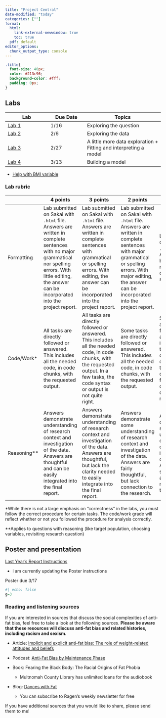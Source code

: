 ```yaml
---
title: "Project Central"
date-modified: "today"
categories: [""]
format: 
  html:
    link-external-newwindow: true
    toc: true
  pdf: default
editor_options: 
  chunk_output_type: console
---
```


```css
.title{
  font-size: 40px;
  color: #213c96;
  background-color: #fff;
  padding: 0px;
}
```

## Labs

| Lab | Due Date | Topics |
|--------------------|-----------------|-----------------------------------|
| [Lab 1](/labs/Lab_01_instructions.qmd) | 1/16 | Exploring the question |
| [Lab 2](/labs/Lab_02.qmd) | 2/6 | Exploring the data |
| [Lab 3](/labs/Lab_03_work.qmd) | 2/27 | A little more data exploration + Fitting and interpreting a model |
| [Lab 4](/labs/Lab_04_instructions.qmd) | 3/13 | Building a model |

-   [Help with BMI variable](/labs/BMI_help.qmd)

### Lab rubric

|   | 4 points | 3 points | 2 points | 1 point | 0 points |
|------------|------------|------------|------------|------------|------------|
| Formatting | Lab submitted on Sakai with `.html` file. Answers are written in complete sentences with no major grammatical nor spelling errors. With little editing, the answer can be incorporated into the project report. | Lab submitted on Sakai with `.html` file. Answers are written in complete sentences with grammatical or spelling errors. With editing, the answer can be incorporated into the project report. | Lab submitted on Sakai with `.html` file. Answers are written in complete sentences with major grammatical or spelling errors. With major editing, the answer can be incorporated into the project report. | Lab submitted on Sakai with `.html` file. Answers are bulletted or do not use complete sentences. | Lab *not* submitted on Sakai with `.html` file. |
| Code/Work\* | All tasks are directly followed or answered. This includes all the needed code, in code chunks, with the requested output. | All tasks are directly followed or answered. This includes all the needed code, in code chunks, with the requested output. In a few tasks, the code syntax or output is not quite right. | Some tasks are directly followed or answered. This includes all the needed code, in code chunks, with the requested output. | Some tasks are directly followed or answered.This includes all the needed code, in code chunks, with the requested output. In a few tasks, the code syntax or output is not quite right. | More than a quarter of the tasks are not completed properly. |
| Reasoning\*\* | Answers demonstrate understanding of research context and investigation of the data. Answers are thoughtful and can be easily integrated into the final report. | Answers demonstrate understanding of research context and investigation of the data. Answers are thoughtful, but lack the clarity needed to easily integrate into the final report. | Answers demonstrate some understanding of research context and investigation of the data. Answers are fairly thoughtful, but lack connection to the research. | Answers demonstrate some understanding of research context and investigation of the data. Answers seem rushed and with minimal thought. | Answers lack understanding of research context and investigation of the data. Answers seem rushed and without thought. |

\*While there is not a large emphasis on "correctness" in the labs, you must follow the correct procedure for certain tasks. The code/work grade will reflect whether or not you followed the procedure for analysis correctly.

\*\*Applies to questions with reasoning (like target population, choosing variables, revisiting research question)

## Poster and presentation

[Last Year's Report Instructions](/labs/Project_report_instructions.qmd)

-   I am currently updating the Poster instructions

Poster due 3/17

```r
#| echo: false
g=3
```

### Reading and listening sources

If you are interested in sources that discuss the social complexities of anti-fat bias, feel free to take a look at the following sources. **Please be aware that these resources will discuss anti-fat bias and related histories, including racism and sexism.**

-   Article: [Implicit and explicit anti-fat bias: The role of weight-related attitudes and beliefs](./resources/Implicit_anti_fat.pdf)

-   Podcast: [Anti-Fat Bias by Maintenance Phase](https://maintenancephase.buzzsprout.com/1411126/6524683-anti-fat-bias)

-   Book: Fearing the Black Body: The Racial Origins of Fat Phobia

    -   Multnomah County Library has unlimited loans for the audiobook

-   Blog: [Dances with Fat](https://danceswithfat.org/)

    -   You can subscribe to Ragen's weekly newsletter for free

If you have additional sources that you would like to share, please send them to me!
